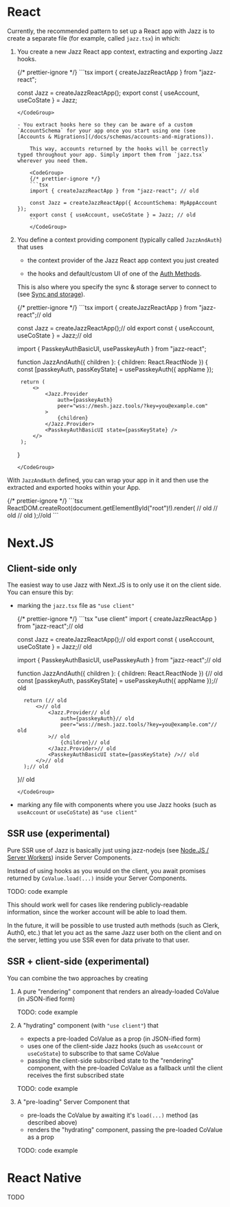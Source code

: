
# React

Currently, the recommended pattern to set up a React app with Jazz is to create a separate file (for example, called `jazz.tsx`) in which:

1. You create a new Jazz React app context, extracting and exporting Jazz hooks.

    <CodeGroup>
    {/* prettier-ignore */}
    ```tsx
    import { createJazzReactApp } from "jazz-react";

    const Jazz = createJazzReactApp();
    export const { useAccount, useCoState } = Jazz;
    ```
    </CodeGroup>

    - You extract hooks here so they can be aware of a custom `AccountSchema` for your app once you start using one (see [Accounts & Migrations](/docs/schemas/accounts-and-migrations)).

        This way, accounts returned by the hooks will be correctly typed throughout your app. Simply import them from `jazz.tsx` wherever you need them.

        <CodeGroup>
        {/* prettier-ignore */}
        ```tsx
        import { createJazzReactApp } from "jazz-react"; // old

        const Jazz = createJazzReactApp({ AccountSchema: MyAppAccount });
        export const { useAccount, useCoState } = Jazz; // old
        ```
        </CodeGroup>

2. You define a context providing component (typically called `JazzAndAuth`) that uses

    - the context provider of the Jazz React app context you just created

    - the hooks and default/custom UI of one of the [Auth Methods](/docs/auth/auth-methods).

    This is also where you specify the sync & storage server to connect to (see [Sync and storage](/docs/sync-and-storage)).

    <CodeGroup>
    {/* prettier-ignore */}
    ```tsx
    import { createJazzReactApp } from "jazz-react";// old

    const Jazz = createJazzReactApp();// old
    export const { useAccount, useCoState } = Jazz;// old

    import { PasskeyAuthBasicUI, usePasskeyAuth } from "jazz-react";

    function JazzAndAuth({ children }: { children: React.ReactNode }) {
        const [passkeyAuth, passKeyState] = usePasskeyAuth({ appName });

        return (
            <>
                <Jazz.Provider
                    auth={passkeyAuth}
                    peer="wss://mesh.jazz.tools/?key=you@example.com"
                >
                    {children}
                </Jazz.Provider>
                <PasskeyAuthBasicUI state={passKeyState} />
            </>
        );
    }
    ```
    </CodeGroup>

With `JazzAndAuth` defined, you can wrap your app in it and then use the extracted and exported hooks within your App.

<CodeGroup>
{/* prettier-ignore */}
```tsx
ReactDOM.createRoot(document.getElementById("root")!).render( // old
    <React.StrictMode> // old
        <JazzAndAuth>
            <App />
        </JazzAndAuth>
    </React.StrictMode>// old
);//old
```
</CodeGroup>


# Next.JS

## Client-side only

The easiest way to use Jazz with Next.JS is to only use it on the client side. You can ensure this by:

- marking the `jazz.tsx` file as `"use client"`

    <CodeGroup>
    {/* prettier-ignore */}
    ```tsx
    "use client"
    import { createJazzReactApp } from "jazz-react";// old

    const Jazz = createJazzReactApp();// old
    export const { useAccount, useCoState } = Jazz;// old

    import { PasskeyAuthBasicUI, usePasskeyAuth } from "jazz-react";// old

    function JazzAndAuth({ children }: { children: React.ReactNode }) {// old
        const [passkeyAuth, passKeyState] = usePasskeyAuth({ appName });// old

        return (// old
            <>// old
                <Jazz.Provider// old
                    auth={passkeyAuth}// old
                    peer="wss://mesh.jazz.tools/?key=you@example.com"// old
                >// old
                    {children}// old
                </Jazz.Provider>// old
                <PasskeyAuthBasicUI state={passKeyState} />// old
            </>// old
        );// old
    }// old
    ```
    </CodeGroup>

- marking any file with components where you use Jazz hooks (such as `useAccount` or `useCoState`) as `"use client"`

## SSR use (experimental)

Pure SSR use of Jazz is basically just using jazz-nodejs (see [Node.JS / Server Workers](docs/server-side)) inside Server Components.

Instead of using hooks as you would on the client, you await promises returned by `CoValue.load(...)` inside your Server Components.

TODO: code example

This should work well for cases like rendering publicly-readable information, since the worker account will be able to load them.

In the future, it will be possible to use trusted auth methods (such as Clerk, Auth0, etc.) that let you act as the same Jazz user both on the client and on the server, letting you use SSR even for data private to that user.

## SSR + client-side (experimental)

You can combine the two approaches by creating

1. A pure "rendering" component that renders an already-loaded CoValue (in JSON-ified form)

    TODO: code example

2. A "hydrating" component (with `"use client"`) that

    - expects a pre-loaded CoValue as a prop (in JSON-ified form)
    - uses one of the client-side Jazz hooks (such as `useAccount` or `useCoState`) to subscribe to that same CoValue
    - passing the client-side subscribed state to the "rendering" component, with the pre-loaded CoValue as a fallback until the client receives the first subscribed state

    TODO: code example

3. A "pre-loading" Server Component that

    - pre-loads the CoValue by awaiting it's `load(...)` method (as described above)
    - renders the "hydrating" component, passing the pre-loaded CoValue as a prop

    TODO: code example

# React Native

TODO